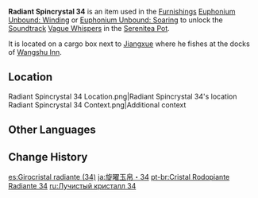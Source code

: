 {{Item Infobox
|id           = 141034
|image        = Item Radiant Spincrystal.png
|type         = Adventure Items
|group        = Radiant Spincrystals
|group2       = Liyue Spincrystals
|quality      = 4
|invCategory  = Precious Items
|description  = This wondrous crystal contains a certain rhythm, like something beautiful woven from delicate silk. These items can be found throughout the mainland or from merchants who collect curios. The tune held within this crystal can be revivified in your [[Serenitea Pot]] using either "[[Euphonium Unbound: Winding]]" or "[[Euphonium Unbound: Soaring]]." The tune contained within this [[Radiant Spincrystal]] is "[[Vague Whispers]]."
|source1      = [[Wangshu Inn]]
|track        = Vague Whispers
}}
'''Radiant Spincrystal 34''' is an item used in the [[Furnishings]] [[Euphonium Unbound: Winding]] or [[Euphonium Unbound: Soaring]] to unlock the [[Soundtrack]] [[Vague Whispers]] in the [[Serenitea Pot]].

It is located on a cargo box next to [[Jiangxue]] where he fishes at the docks of [[Wangshu Inn]].

==Location==
<gallery>
Radiant Spincrystal 34 Location.png|Radiant Spincrystal 34's location
Radiant Spincrystal 34 Context.png|Additional context
</gallery>

==Other Languages==
{{Other Languages
|default_hidden = 1
|en      = Radiant Spincrystal 34
|zhs     = 旋曜玉帛・其三十四
|zhs_rm  = Xuán Yào Yùbó - Qí Sānshísì
|zht     = 旋曜玉帛・其三十四
|zht_rm  = Xuán Yào Yùbó - Qí Sānshísì
|ja      = 旋曜玉帛・34
|ja_rm   = Sen'you Gyokuhaku - Sanjuuyon{{Assumed}}
|ko      = 빛나는 결정・34
|ko_rm   = Binnaneun Gyeoljeong - Samsipssa
|es      = Girocristal radiante (34)
|fr      = Gyrocristal radiant 34
|ru      = Лучистый кристалл {{tt|34|}}
|th      = Radiant Spincrystal 34
|vi      = Ngọc Thạch Âm Vang 34
|de      = Strahlender Drehkristall XXXIV
|id      = Radiant Spincrystal 34
|pt      = Cristal Rodopiante Radiante 34
|tr      = Parlak Burgu Kristal 34
|it      = Voltacristallo radioso 34
}}

==Change History==
{{Change History|2.6}}

[[es:Girocristal radiante (34)]]
[[ja:旋曜玉帛・34]]
[[pt-br:Cristal Rodopiante Radiante 34]]
[[ru:Лучистый кристалл 34]]